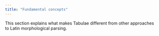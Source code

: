 ```yaml
---
title: "Fundamental concepts"
---
```


This section explains what makes Tabulae different from other approaches to Latin morphological parsing.

